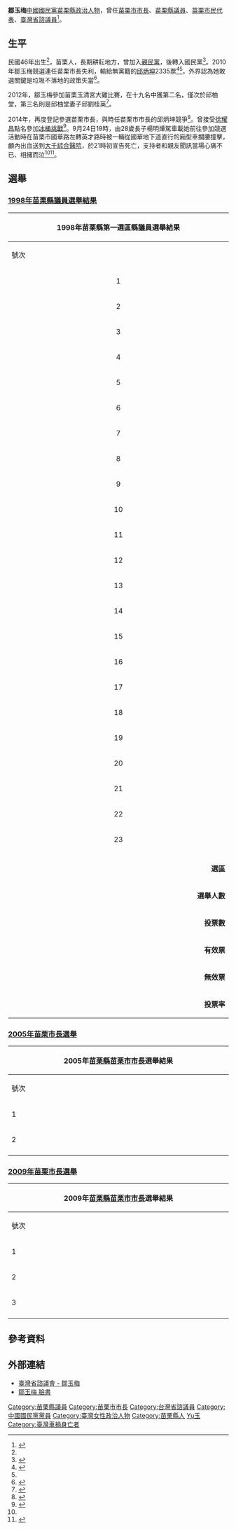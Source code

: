 {{Infobox Officeholder
| name        = 鄒玉梅
| image name  =
| imagesize   = 200px
| caption     = 
| order       = <!-- 注释: <!-- 注释: [[File:MiaoliCity_Seal.PNG|25px]] --> -->[[苗栗市|苗栗市]]第8任[[市长|市长]]
| term_start  = 2006年3月1日
| term_end    = 2010年3月1日
| order1      = [[File:Emblem_of_Miaoli_County.svg|25px]][[苗栗縣議會|苗栗縣議會]]第14－15屆[[苗栗縣議員|議員]]
| term_start1 = 1998年3月1日
| term_end1   = 2006年3月1日
| sex         = 女
| birthdate   = {{birth date|df=yes|1957|5|31}}
| birth_place = {{TWN-ROC}}[[苗栗縣|苗栗縣]]
| deathdate   = {{death date and age|df=yes|2014|9|24|1957|5|31}}
| death_place = {{TWN-ROC}}[[苗栗縣|苗栗縣]]
| native place=  
| nationality = {{ROC}}
| party       = {{KMT}}
| otherparty  =
| spouse      = 楊雲亭
| profession  = 
| website     = 
| educate     =
*[[國立苗栗高中|國立苗栗高中]]
*[[亞太創意技術學院|亞太創意技術學院]]
*[[親民技術學院|親民技術學院]]企管系
| past        =
*苗栗市市民代表
*[[File:Emblem_of_Miaoli_County.svg|25px]]苗栗縣議會第十四、十五屆縣議員
*<!-- 注释: [[File:MiaoliCity_Seal.PNG|25px]] -->苗栗市第8屆市長
*中國國民黨苗栗市黨部主任委員
*國際獅子會苗栗華馨會會長
*苗鳳同濟會長
*臺灣省諮議會第5、6屆諮議員
*中國國民黨苗栗縣黨部評議委員
*臺灣省唐手道總會會長
*中國國民黨苗栗縣黨部苗栗市婦工會會長
*苗栗縣柔道委員會主任委員
*苗栗縣體育會土風舞委員會主任委員
}}

'''鄒玉梅'''{{BD|1957年|5月31日|2014年|9月24日|catIdx=Zou鄒}}[[中國國民黨|中國國民黨]][[苗栗縣|苗栗縣]][[政治人物|政治人物]]，曾任[[苗栗市市長|苗栗市市長]]、[[苗栗縣議員|苗栗縣議員]]、[[苗栗市|苗栗市民代表]]、[[臺灣省諮議會|臺灣省諮議員]]<ref>{{Cite news|url=http://www.tpa.gov.tw/opencms/about/introduction/councilor/councilor00020.html|title=臺灣省諮議會 - 鄒玉梅|publisher=臺灣省諮議會|accessdate=2016-08-23|archive-date=2016-10-11|archive-url=https://web.archive.org/web/20161011041328/http://www.tpa.gov.tw/opencms/about/introduction/councilor/councilor00020.html|dead-url=no}}</ref>。

==生平==
民國46年出生<ref name="鄉鎮市長選舉"/>，苗栗人，長期耕耘地方，曾加入[[親民黨|親民黨]]，後轉入國民黨<ref>{{Cite news|url=http://news.ltn.com.tw/news/local/paper/354576|title=〈北部〉決戰苗市》黨籍變變變 鄒玉梅、邱炳坤互批|language=zh-tw|publisher=《自由時報》|author=傅潮標|date=2009-11-29|accessdate=2014-09-24|archive-date=2016-06-09|archive-url=https://web.archive.org/web/20160609215057/http://news.ltn.com.tw/news/local/paper/354576|dead-url=no}}</ref>。2010年鄒玉梅競選連任苗栗市長失利，輸給無黨籍的[[邱炳坤|邱炳坤]]2335票<ref>{{Cite news|url=http://news.ltn.com.tw/news/local/paper/356483|title=〈北部〉杜文卿攻下苑裡 邱炳坤重返苗栗|language=zh-tw|publisher=《自由時報》|author=陳界良|date=2009-12-06|accessdate=2014-09-24|archive-date=2014-09-26|archive-url=https://web.archive.org/web/20140926071428/http://news.ltn.com.tw/news/local/paper/356483|dead-url=no}}</ref><ref name="臺灣導報"/>，外界認為她敗選關鍵是垃圾不落地的政策失當<ref>{{Cite news|url=http://news.ltn.com.tw/news/local/paper/363866|title=〈北部〉落選人》鄒玉梅、彭維彬 回歸本業|language=zh-tw|publisher=《自由時報》|author=傅潮標|date=2010-01-05|accessdate=2014-09-24|archive-date=2014-09-26|archive-url=https://web.archive.org/web/20140926071438/http://news.ltn.com.tw/news/local/paper/363866|dead-url=no}}</ref>。

2012年，鄒玉梅參加苗栗玉清宮大雞比賽，在十九名中獲第二名，僅次於邱柚堂，第三名則是邱柚堂妻子邱劉桂英<ref>{{Cite news|url=|title=恩主公生日捐贈消防車 玉清宮號上路|language=zh-tw|publisher=《聯合報》|author=范榮達|date=2012-08-11|accessdate=}}</ref>。

2014年，再度登記參選苗栗市長，與時任苗栗市市長的邱炳坤競爭<ref name="臺灣導報">{{Cite news|url=http://www.taiwan-reports.com/?c=articles&a=show&id=35352|title=東山再起 鄒玉梅勤走基層拚市長|language=zh-tw|publisher=《臺灣導報》|author=蘇永欽|date=2014-07-28|accessdate=2014-09-24|archive-date=2014-12-07|archive-url=https://web.archive.org/web/20141207080026/http://www.taiwan-reports.com/?c=articles&a=show&id=35352|dead-url=no}}</ref>。曾接受[[徐耀昌|徐耀昌]]點名參加[[冰桶挑戰|冰桶挑戰]]<ref>{{Cite news|url=http://www.cdns.com.tw/20140823/news/dfzh/790010002014082217241253.htm|title=徐耀昌冰水灌頂 苗栗傳愛|language=zh-tw|publisher=《中華日報》|author=葉蒼秀|date=2014-08-22|accessdate=2014-09-24|deadurl=yes|archiveurl=https://web.archive.org/web/20141208080451/http://www.cdns.com.tw/20140823/news/dfzh/790010002014082217241253.htm|archivedate=2014-12-08}}</ref>。9月24日19時，由28歲長子楊明燁駕車載她前往參加競選活動時在苗栗市國華路左轉英才路時被一輛從國華地下道直行的廂型車攔腰撞擊，顱內出血送到[[大千綜合醫院|大千綜合醫院]]，於21時初宣告死亡，支持者和親友聞訊當場心痛不已、相擁而泣<ref name="中國時報"/><ref>{{Cite news|url=http://news.ltn.com.tw/news/politics/breakingnews/1114735|title=苗栗市長參選人鄒玉梅 晚間驚傳車禍身亡|language=zh-tw|publisher=《自由時報》|author=彭健禮、鄭鴻達|date=2014-09-24|accessdate=2014-09-24|archive-date=2014-09-25|archive-url=https://web.archive.org/web/20140925094702/http://news.ltn.com.tw/news/politics/breakingnews/1114735|dead-url=no}}</ref>。

==選舉==
===[[第14屆縣市議員選舉|1998年苗栗縣議員選舉結果]]===
{|class="wikitable collapsible" style="text-align:center"
|-
! colspan="7" width=620px|1998年苗栗縣第一選區縣議員選舉結果
|-
!width=35| 號次
!width=55| 候選人
!width=35| 性別
!width=120| 政黨
!width=75| 得票數
!width=75| 得票率
!width=49| 當選標記
|-
| align="center"|1
| '''[[禹耀東|禹耀東]]'''
| align="center"|男
| {{np}}
| align="right"|4,282
| align="right"|7.10%
| align="center"|[[File:Vote1.svg|20px]]
|-
| align="center"|2
| [[林玉和|林玉和]]
| align="center"|男
| 
| align="right"|397
| align="right"|0.66%
| 
|-
| align="center"|3
| [[杜文卿|杜文卿]]
| align="center"|男
| {{dpp}}
| align="right"|5,480
| align="right"|9.09%
| align="center"|[[File:Vote1.svg|20px]]
|-
| align="center"|4
| '''[[朱騰龍|朱騰龍]]'''
| align="center"|男
| 
| align="right"|2,393
| align="right"|3.97%
| 
|-
| align="center"|5
| [[胡忠勇|胡忠勇]]
| align="center"|男
| 
| align="right"|4,268
| align="right"|7.08%
| align="center"|[[File:Vote1.svg|20px]]
|-
| align="center"|6
| '''[[傅學煥|傅學煥]]'''
| align="center"|男
| 
| align="right"|3,911
| align="right"|6.48%
| align="center"|[[File:Vote1.svg|20px]]
|-
| align="center"|7
| [[葛文彪|葛文彪]]
| align="center"|男
| {{kmt}}
| align="right"|1,221
| align="right"|2.02%
| 
|-
| align="center"|8
| [[陳和鄰|陳和鄰]]
| align="center"|男
| {{kmt}}
| align="right"|2,594
| align="right"|4.30%
| 
|-
| align="center"|9
| [[傅清溪|傅清溪]]
| align="center"|男
| 
| align="right"|330
| align="right"|0.55%
| 
|-
| align="center"|10
| [[何智光|何智光]]
| align="center"|男
| 
| align="right"|90
| align="right"|0.15%
| 
|-
| align="center"|11
| [[陳仁杰|陳仁杰]]
| align="center"|男
| 
| align="right"|344
| align="right"|0.57%
| 
|-
| align="center"|12
| '''[[徐輝景|徐輝景]]'''
| align="center"|男
| 
| align="right"|1,363
| align="right"|2.26%
| 
|-
| align="center"|13
| [[田永峰|田永峰]]
| align="center"|男
| {{kmt}}
| align="right"|1,847
| align="right"|3.06%
| 
|-
| align="center"|14
| '''[[彭金蘭|彭金蘭]]'''
| align="center"|女
| {{np}}
| align="right"|748
| align="right"|1.24%
| 
|-
| align="center"|15
| '''[[徐廷琮|徐廷琮]]'''
| align="center"|男
| 
| align="right"|1,110
| align="right"|1.84%
| 
|-
| align="center"|16
| [[湯劉秀美|湯劉秀美]]
| align="center"|女
| {{Kmt}}
| align="right"|3,931
| align="right"|6.52%
|  align="center"|[[File:Vote1.svg|20px]]
|-
| align="center"|17
| [[呂明亮|呂明亮]]
| align="center"|男
| {{Kmt}}
| align="right"|6,424
| align="right"|7.67%
| align="center"|[[File:Vote1.svg|20px]]
|-
| align="center"|18
| [[鄒玉梅|鄒玉梅]]
| align="center"|女
| {{Kmt}}
| align="right"|3,884
| align="right"|6.44%
| align="center"|[[File:Vote1.svg|20px]]
|-
| align="center"|19
| [[王士毅|王士毅]]
| align="center"|男
| 
| align="right"|3,180
| align="right"|5.27%
| 
|-
| align="center"|20
| [[楊燕梅|楊燕梅]]
| align="center"|女
| {{Kmt}}
| align="right"|2,416
| align="right"|4.01%
|  
|-
| align="center"|21
| [[張森鴻|張森鴻]]
| align="center"|男
| 
| align="right"|5,900
| align="right"|9.78%
| align="center"|[[File:Vote1.svg|20px]]
|-
| align="center"|22
| [[孫大林|孫大林]]
| align="center"|男
| {{Kmt}}
| align="right"|645
| align="right"|1.07%
| 
|-
| align="center"|23
| [[賴源順|賴源順]]
| align="center"|男
| {{Kmt}}
| align="right"|5,355
| align="right"|8.88%
| align="center"|[[File:Vote1.svg|20px]]
|-
|- bgcolor=EEEEEE 
| colspan="3" align="right" | '''選區''' || colspan="4" align="left" |　苗栗縣第一選區
|- bgcolor=EEEEEE 
| colspan="3" align="right" | '''選舉人數''' || colspan="4" align="left" |　108,021
|- bgcolor=EEEEEE 
| colspan="3" align="right" | '''投票數''' || colspan="4" align="left" |　77,173
|- bgcolor=EEEEEE 
| colspan="3" align="right" | '''有效票''' || colspan="4" align="left" |　75,288
|- bgcolor=EEEEEE 
| colspan="3" align="right" | '''無效票''' || colspan="4" align="left" |　1,885
|- bgcolor=EEEEEE 
| colspan="3" align="right" | '''投票率''' || colspan="4" align="left" |　71.44%
|}

===[[2005年中華民國鄉鎮市長選舉|2005年苗栗市長選舉]]===
{|class="wikitable collapsible" style="text-align:center"
|-
! colspan="7" width=620px|2005年[[苗栗縣|苗栗縣]][[苗栗市|苗栗市市長]]選舉結果
|-
!width=35|號次
!width=55| 候選人
!width=120| 政黨
!width=75| 得票數
!width=75| 得票率
!width=49| 當選標記
|-
|1||[[彭維彬|彭維彬]]||{{kmt}}||style="border-left:4px solid #000099;" align="right"|20,266
|align="right"|46.41%
|align="center"|
|-
|2||[[鄒玉梅|鄒玉梅]]||{{kmt}}||style="border-left:4px solid #000099;" align="right"|23,401
|align="right"|53.59%
|align="center"|[[File:Vote1.svg|20px]]
|-
|}

===[[2009年中華民國鄉鎮市長選舉|2009年苗栗市長選舉]]===
{|class="wikitable collapsible" style="text-align:center"
|-
! colspan="7" width=620px|2009年[[苗栗縣|苗栗縣]][[苗栗市|苗栗市市長]]選舉結果
|-
!width=35|號次
!width=55| 候選人
!width=120| 政黨
!width=75| 得票數
!width=75| 得票率
!width=49| 當選標記
|-
|1||[[邱炳坤|邱炳坤]]||{{Nonp}}||style="border-left:4px solid #000000;" align="right"|18,366
|align="right"|41.70%
|align="center"|[[File:Vote1.svg|20px]]
|-
|2||[[鄒玉梅|鄒玉梅]]||{{kmt}}||style="border-left:4px solid #000099;" align="right"|16,031
|align="right"|36.41%
|align="center"|
|-
|3||[[彭維彬|彭維彬]]||{{Nonp}}||style="border-left:4px solid #000000;" align="right"|9,642
|align="right"|21.89%
|align="center"|
|-
|}

== 參考資料 ==
{{reflist}}

==外部連結==
*[http://www.tpa.gov.tw/opencms/about/introduction/councilor/councilor00020.html 臺灣省諮議會 - 鄒玉梅]{{Wayback|url=http://www.tpa.gov.tw/opencms/about/introduction/councilor/councilor00020.html |date=20161011041328 }}
*[https://www.facebook.com/people/%E9%84%92%E7%8E%89%E6%A2%85/100005675717873 鄒玉梅 臉書]{{Wayback|url=https://www.facebook.com/people/%E9%84%92%E7%8E%89%E6%A2%85/100005675717873 |date=20190613225853 }}

{{DEFAULTSORT:Zou鄒}}
[[Category:苗栗縣議員|Category:苗栗縣議員]]
[[Category:苗栗市市長|Category:苗栗市市長]]
[[Category:台灣省諮議員|Category:台灣省諮議員]]
[[Category:中國國民黨黨員|Category:中國國民黨黨員]]
[[Category:臺灣女性政治人物|Category:臺灣女性政治人物]]
[[Category:苗栗縣人|Category:苗栗縣人]]
[[Category:鄒姓|Yu玉]]
[[Category:臺灣車禍身亡者|Category:臺灣車禍身亡者]]